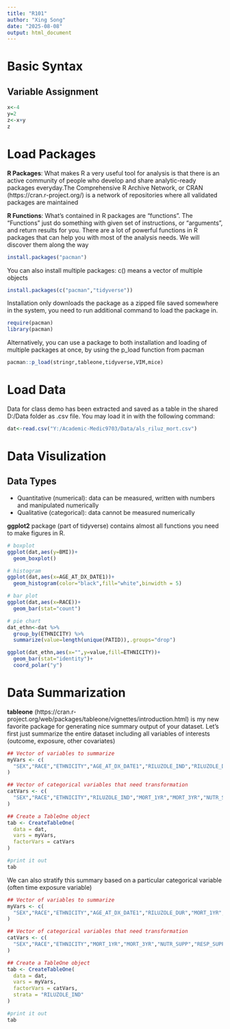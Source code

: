 ```yaml
---
title: "R101"
author: "Xing Song"
date: "2025-08-08"
output: html_document
---
```


# Basic Syntax
## Variable Assignment

```r
x<-4
y=2
z<-x+y
z
```

# Load Packages

**R Packages**: What makes R a very useful tool for analysis is that there is an active community of people who develop and share analytic-ready packages everyday.The Comprehensive R Archive Network, or CRAN (https://cran.r-project.org/) is a network of repositories where all validated packages are maintained

**R Functions**: What's contained in R packages are "functions". The "Functions" just do something with given set of instructions, or "arguments", and return results for you. There are a lot of powerful functions in R packages that can help you with most of the analysis needs. We will discover them along the way

```r
install.packages("pacman")
```

You can also install multiple packages: c() means a vector of multiple objects

```r
install.packages(c("pacman","tidyverse"))
```

Installation only downloads the package as a zipped file saved somewhere in the system, you need to run additional command to load the package in. 

```r
require(pacman) 
library(pacman)
```

Alternatively, you can use a package to both installation and loading of multiple packages at once, by using the p_load function from pacman

```r
pacman::p_load(stringr,tableone,tidyverse,VIM,mice)
```

# Load Data

Data for class demo has been extracted and saved as a table in the shared D:/Data folder as .csv file. You may load it in with the following command: 

```r
dat<-read.csv("Y:/Academic-Medic9703/Data/als_riluz_mort.csv")
```


# Data Visulization

## Data Types

- Quantitative (numerical): data can be measured, written with numbers and manipulated numerically 
- Qualitative (categorical): data cannot be measured numerically

**ggplot2** package (part of tidyverse) contains almost all functions you need to make figures in R.   

```r
# boxplot
ggplot(dat,aes(y=BMI))+
  geom_boxplot()
```

```r
# histogram
ggplot(dat,aes(x=AGE_AT_DX_DATE1))+
  geom_histogram(color="black",fill="white",binwidth = 5)
```


```r
# bar plot
ggplot(dat,aes(x=RACE))+
  geom_bar(stat="count")
```


```r
# pie chart
dat_ethn<-dat %>%
  group_by(ETHNICITY) %>%
  summarize(value=length(unique(PATID)),.groups="drop")

ggplot(dat_ethn,aes(x="",y=value,fill=ETHNICITY))+
  geom_bar(stat="identity")+
  coord_polar("y")
```


# Data Summarization

**tableone** (https://cran.r-project.org/web/packages/tableone/vignettes/introduction.html) is my new favorite package for generating nice summary output of your dataset. Let's first just summarize the entire dataset including all variables of interests (outcome, exposure, other covariates)

```r
## Vector of variables to summarize
myVars <- c(
  "SEX","RACE","ETHNICITY","AGE_AT_DX_DATE1","RILUZOLE_IND","RILUZOLE_DUR","MORT_1YR","MORT_3YR","HT","WT","BMI","NUTR_SUPP","RESP_SUPP"
)

## Vector of categorical variables that need transformation
catVars <- c(
  "SEX","RACE","ETHNICITY","RILUZOLE_IND","MORT_1YR","MORT_3YR","NUTR_SUPP","RESP_SUPP"
)

## Create a TableOne object
tab <- CreateTableOne(
  data = dat,
  vars = myVars,  
  factorVars = catVars
)

#print it out
tab
```

We can also stratify this summary based on a particular categorical variable (often time exposure variable)

```r
## Vector of variables to summarize
myVars <- c(
  "SEX","RACE","ETHNICITY","AGE_AT_DX_DATE1","RILUZOLE_DUR","MORT_1YR","MORT_3YR","HT","WT","BMI","NUTR_SUPP","RESP_SUPP"
)

## Vector of categorical variables that need transformation
catVars <- c(
  "SEX","RACE","ETHNICITY","MORT_1YR","MORT_3YR","NUTR_SUPP","RESP_SUPP"
)

## Create a TableOne object
tab <- CreateTableOne(
  data = dat,
  vars = myVars,  
  factorVars = catVars,
  strata = "RILUZOLE_IND"
)

#print it out
tab
```

